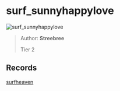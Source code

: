 
# surf_sunnyhappylove

![surf_sunnyhappylove](https://raw.githubusercontent.com/Sayt123/SurfMapPics/Maps-and-bonuses/csgo/surf_sunnyhappylove.jpg)

> Author: **Streebree**
>
> Tier 2

## Records

[surfheaven](https://surfheaven.eu/map/surf_sunnyhappylove)
